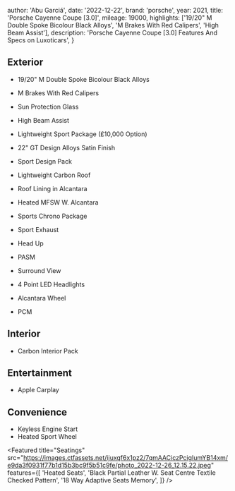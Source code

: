
  author: 'Abu Garciá',
  date: '2022-12-22',
  brand: 'porsche',
  year: 2021,
  title: 'Porsche Cayenne Coupe [3.0]',
  mileage: 19000,
  highlights: ['19/20" M Double Spoke Bicolour Black Alloys', 'M Brakes With Red Calipers', 'High Beam Assist'],
  description:
    'Porsche Cayenne Coupe [3.0] Features And Specs on Luxoticars',
}


## Exterior
- 19/20" M Double Spoke Bicolour Black Alloys
- M Brakes With Red Calipers
- Sun Protection Glass
- High Beam Assist

- Lightweight Sport Package (£10,000 Option)
- 22" GT Design Alloys Satin Finish
- Sport Design Pack
- Lightweight Carbon Roof
- Roof Lining in Alcantara
- Heated MFSW W. Alcantara
- Sports Chrono Package
- Sport Exhaust
- Head Up
- PASM
- Surround View
- 4 Point LED Headlights
- Alcantara Wheel
- PCM

## Interior
- Carbon Interior Pack

## Entertainment
- Apple Carplay

## Convenience
- Keyless Engine Start
- Heated Sport Wheel

<Featured
  title="Seatings"
  src="https://images.ctfassets.net/ijuxqf6x1pz2/7qmAACiczPcigIumYB14xm/e9da3f0931f77b1d15b3bc9f5b51c9fe/photo_2022-12-26_12.15.22.jpeg"
  features={[
    'Heated Seats',
    'Black Partial Leather W. Seat Centre Textile Checked Pattern',
    '18 Way Adaptive Seats Memory',
  ]}
/>
